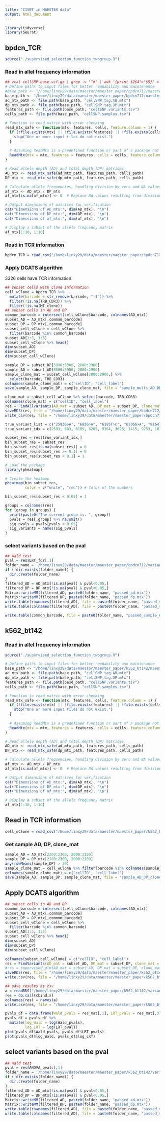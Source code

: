 ```yaml
---
title: "CIVET in MAESTER data"
output: html_document
---
```


```r
library(tidyverse)
library(Seurat)
```

## bpdcn_TCR

```r
source("./supervised_selection_function_twogroup.R")
```

### Read in allel frequency information

```r
## zcat cellSNP.base.vcf.gz | grep -v '^#' | awk '{print $2$4">"$5}' > cellSNP.variants.tsv
# Define paths to input files for better readability and maintenance
#base_path <- "/home/linxy29/data/maester/maester_paper/bpdcn712/maester/mquad_pipeline/cellSNP/"
base_path <- "/home/linxy29/data/maester/maester_paper/bpdcn712/maester/bpdcn712_assemble_trimmed_aligned_mt_addtag_cellSNP0/"
ad_mtx_path <- file.path(base_path, "cellSNP.tag.AD.mtx")
dp_mtx_path <- file.path(base_path, "cellSNP.tag.DP.mtx")
features_path <- file.path(base_path, "cellSNP.variants.tsv")
cells_path <- file.path(base_path, "cellSNP.samples.tsv")

# Function to read matrix with error checking
read_mtx_safe <- function(mtx, features, cells, feature.column = 1) {
  if (!file.exists(mtx) || !file.exists(features) || !file.exists(cells)) {
    stop("One or more input files do not exist.")
  }
  
  # Assuming ReadMtx is a predefined function or part of a package not shown here
  ReadMtx(mtx = mtx, features = features, cells = cells, feature.column = feature.column)
}

# Read allele depth (AD) and total depth (DP) matrices
AD_mtx <- read_mtx_safe(ad_mtx_path, features_path, cells_path)
DP_mtx <- read_mtx_safe(dp_mtx_path, features_path, cells_path)

# Calculate allele frequencies, handling division by zero and NA values
af_mtx <- AD_mtx / DP_mtx
af_mtx[is.na(af_mtx)] <- 0  # Replace NA values resulting from division by zero with 0

# Output dimensions of matrices for verification
cat("Dimensions of AD_mtx:", dim(AD_mtx), "\n")
cat("Dimensions of DP_mtx:", dim(DP_mtx), "\n")
cat("Dimensions of af_mtx:", dim(af_mtx), "\n")

# Display a subset of the allele frequency matrix
af_mtx[1:10, 1:10]
```

### Read in TCR information

```r
bpdcn_TCR = read_csv("/home/linxy29/data/maester/maester_paper/bpdcn712/bpdcn_clone.csv")
```


### Apply DCATS algorithm

3326 cells have TCR information. 

```r
## subset cells with clone information
cell_wClone = bpdcn_TCR %>% 
  mutate(barcode = str_remove(barcode, "-1")) %>% 
  filter(!is.na(TRB_CDR3)) %>% 
  filter(!is.na(MT_clone))
## subset cells in AD and DP
common_barcode = intersect(cell_wClone$barcode, colnames(AD_mtx))
subset_AD = AD_mtx[,common_barcode]
subset_DP = DP_mtx[,common_barcode]
subset_cell_wClone = cell_wClone %>% 
  filter(barcode %in% common_barcode)
subset_AD[1:5, 1:5]
subset_cell_wClone %>% head()
dim(subset_AD)
dim(subset_DP)
dim(subset_cell_wClone)
```

```r
sample_DP = subset_DP[3800:3900, 2800:2900]
sample_AD = subset_AD[3800:3900, 2800:2900]
sample_clone_mat = subset_cell_wClone[2800:2900,] %>% 
  select(barcode, TRB_CDR3)
colnames(sample_clone_mat) = c("cellID", "cell_label")
save(sample_AD, sample_DP, sample_clone_mat, file = "sample_multi_AD_DP_clone_mat.RData")
```



```r
clone_mat = subset_cell_wClone %>% select(barcode, TRB_CDR3)
colnames(clone_mat) = c("cellID", "cell_label")
res = FindAllVariants(AD_mat = subset_AD, DP_mat = subset_DP, clone_mat = clone_mat)
saveRDS(res, file = "/home/linxy29/data/maester/maester_paper/bpdcn712/variant_selection/version2/temp_res.rds")
write_csv(res, file = "/home/linxy29/data/maester/maester_paper/bpdcn712/variant_selection/version2/temp_res.cvs")
```

```r
true_variant_list = c("2593G>A", "683G>A", "6185T>C", "6205G>A", "9164T>C", "3628A>G", "1415G>A", "9753G>A", "10158T>A", "6293T>C", "15812G>A", "1171A>G", "1222A>G", "8697G>A", "15299T>C")
true_variant_idx = c(2593, 683, 6185, 6205, 9164, 3628, 1415, 9753, 10158, 6293, 15812, 1171, 1222, 8697, 15299)
```

```r
subset_res = res[true_variant_idx,] 
bin_subset_res = subset_res
bin_subset_res[is.na(subset_res)] = 0
bin_subset_res[subset_res >= 0.1] = 0
bin_subset_res[subset_res < 0.1] = 1
```

```r
# Load the package
library(pheatmap)

# Create the heatmap
pheatmap(bin_subset_res, 
         color = c("white", "red")) # Color of the numbers
```


```r
bin_subset_res[subset_res < 0.05] = 1
```


```r
groups = colnames(res)
for (group in groups) {
  print(paste0("The current group is: ", group))
  pvals = res[,group] %>% na.omit()
  sig_pvals = pvals[pvals < 0.05]
  sig_variants = names(sig_pvals)
}
```


### select variants based on the pval

```r
## Wald test
pval = res$LRT_fdr[,1]
folder_name = '/home/linxy29/data/maester/maester_paper/bpdcn712/variant_selection/supervised_glm_LRT_fdr/'
if (!dir.exists(folder_name)) {
  dir.create(folder_name)
}
filtered_AD = AD_mtx[!is.na(pval) & pval<0.05,]
filtered_DP = DP_mtx[!is.na(pval) & pval<0.05,]
Matrix::writeMM(filtered_AD, paste0(folder_name, "passed_ad.mtx"))
Matrix::writeMM(filtered_DP, paste0(folder_name, "passed_dp.mtx"))
write.table(rownames(filtered_AD), file = paste0(folder_name, "passed_variant_names.txt"), row.names = FALSE, col.names = FALSE, quote = FALSE)
write.table(colnames(filtered_AD), file = paste0(folder_name, "passed_sample_names.txt"), row.names = FALSE, col.names = FALSE, quote = FALSE)
```

```r
write.table(common_barcode, file = paste0(folder_name, "passed_sample_names.txt"), row.names = FALSE, col.names = FALSE, quote = FALSE)
```

## k562_bt142

### Read in allel frequency information


```r
source("./supervised_selection_function_twogroup.R")
```

```r
# Define paths to input files for better readability and maintenance
base_path <- "/home/linxy29/data/maester/maester_paper/k562_bt142/maester/trimmed_starsolo_chrM_cellSNP0"
ad_mtx_path <- file.path(base_path, "cellSNP.tag.AD.mtx")
dp_mtx_path <- file.path(base_path, "cellSNP.tag.DP.mtx")
features_path <- file.path(base_path, "cellSNP.variants.tsv")
cells_path <- file.path(base_path, "cellSNP.samples.tsv")

# Function to read matrix with error checking
read_mtx_safe <- function(mtx, features, cells, feature.column = 1) {
  if (!file.exists(mtx) || !file.exists(features) || !file.exists(cells)) {
    stop("One or more input files do not exist.")
  }
  
  # Assuming ReadMtx is a predefined function or part of a package not shown here
  ReadMtx(mtx = mtx, features = features, cells = cells, feature.column = feature.column)
}

# Read allele depth (AD) and total depth (DP) matrices
AD_mtx <- read_mtx_safe(ad_mtx_path, features_path, cells_path)
DP_mtx <- read_mtx_safe(dp_mtx_path, features_path, cells_path)

# Calculate allele frequencies, handling division by zero and NA values
af_mtx <- AD_mtx / DP_mtx
af_mtx[is.na(af_mtx)] <- 0  # Replace NA values resulting from division by zero with 0

# Output dimensions of matrices for verification
cat("Dimensions of AD_mtx:", dim(AD_mtx), "\n")
cat("Dimensions of DP_mtx:", dim(DP_mtx), "\n")
cat("Dimensions of af_mtx:", dim(af_mtx), "\n")

# Display a subset of the allele frequency matrix
af_mtx[1:10, 1:10]
```

## Read in TCR information

```r
cell_wClone = read_csv("/home/linxy29/data/maester/maester_paper/k562_bt142/cell_label.csv")
```

### Get sample AD, DP, clone_mat

```r
sample_AD = AD_mtx[2200:2300, 2000:2100]
sample_DP = DP_mtx[2200:2300, 2000:2100]
any(rowMeans(sample_DP) > 20)
sample_clone_mat = cell_wClone %>% filter(barcode %in% colnames(sample_AD))
colnames(sample_clone_mat) = c("cellID", "cell_label")
save(sample_AD, sample_DP, sample_clone_mat, file = "sample_AD_DP_clone_mat.RData")
```



## Apply DCATS algorithm

```r
## subset cells in AD and DP
common_barcode = intersect(cell_wClone$barcode, colnames(AD_mtx))
subset_AD = AD_mtx[,common_barcode]
subset_DP = DP_mtx[,common_barcode]
subset_cell_wClone = cell_wClone %>% 
  filter(barcode %in% common_barcode)
subset_AD[1:5, 1:5]
subset_cell_wClone %>% head()
dim(subset_AD)
dim(subset_DP)
dim(subset_cell_wClone)
```

```r
colnames(subset_cell_wClone) = c("cellID", "cell_label")
res = FindVariants(AD_mat = subset_AD, DP_mat = subset_DP, clone_mat = subset_cell_wClone, ident.1 = "K562")
#res = supervised_glm(AD_mat = subset_AD, DP_mat = subset_DP, clone_mat = subset_cell_wClone, use_random_effect = FALSE)
saveRDS(res, file = "/home/linxy29/data/maester/maester_paper/k562_bt142/variant_selection/fixed_effect/temp_res.rds")
write.csv(res, file = "/home/linxy29/data/maester/maester_paper/k562_bt142/variant_selection/fixed_effect/temp_res.csv")
```

```r
## save results as csv
a = readRDS("/home/linxy29/data/maester/maester_paper/k562_bt142/variant_selection/fixed_effect/supervised_glm_pval.rds")
res = do.call(cbind,a)
colnames(res) = names(a)
write.csv(res, file = "/home/linxy29/data/maester/maester_paper/k562_bt142/variant_selection/fixed_effect/supervised_glm_pval.csv")
```


```r
pvals_df = data.frame(Wald_pvals = res_mat[,1], LRT_pvals = res_mat[,3])
pvals_df = pvals_df %>% 
  mutate(log_Wald = log(Wald_pvals),
         log_LRT = log(LRT_pval))
plot(pvals_df$Wald_pvals, pvals_df$LRT_pvals)
plot(pvals_df$log_Wald, pvals_df$log_LRT)

```

## select variants based on the pval

```r
## Wald test
pval = res$ANOVA_pvals[,1]
folder_name = '/home/linxy29/data/maester/maester_paper/k562_bt142/variant_selection/random_effect/supervised_glm_ANOVA/'
if (!dir.exists(folder_name)) {
  dir.create(folder_name)
}
filtered_AD = AD_mtx[!is.na(pval) & pval<0.05,]
filtered_DP = DP_mtx[!is.na(pval) & pval<0.05,]
Matrix::writeMM(filtered_AD, paste0(folder_name, "passed_ad.mtx"))
Matrix::writeMM(filtered_DP, paste0(folder_name, "passed_dp.mtx"))
write.table(rownames(filtered_AD), file = paste0(folder_name, "passed_variant_names.txt"), row.names = FALSE, col.names = FALSE, quote = FALSE)
write.table(colnames(filtered_AD), file = paste0(folder_name, "passed_sample_names.txt"), row.names = FALSE, col.names = FALSE, quote = FALSE)
```
